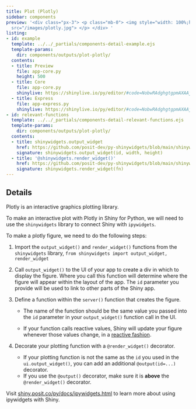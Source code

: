 ```yaml
---
title: Plot (Plotly)
sidebar: components
preview: '<div class="px-3"> <p class="mb-0"> <img style="width: 100%;height:auto;max-height:130px;"
  src="/images/plotly.jpg"> </p> </div> '
listing:
- id: example
  template: ../../_partials/components-detail-example.ejs
  template-params:
    dir: components/outputs/plot-plotly/
  contents:
  - title: Preview
    file: app-core.py
    height: 500
  - title: Core
    file: app-core.py
    shinylive: https://shinylive.io/py/editor/#code=NobwRAdghgtgpmAXAAjFADugdOgnmAGlQGMB7CAFzkqVQEsZ1SAnC5dAG1Io9yzgAe6ZnADOo5FAnoBAHQgAzZqRjsoHeM3TUA5gFc6ECQyatkXKABMA+toj7Do+UpXJRAC0O5kJlmwCCmEQGzsqqHl4A7nSWOnAUxox+yKR6FOhp1tGx8UQiEJZwzFkxcWzIAMTIADzV8vJ2DkbIALzmpFa2ugZGABQAlPXQmNYGrcgGOFBx1gocBpa98sgrE3RYhhkU1qIcMUVLkLKEyMcAcnowAEZFKQrIV47HRACMrwAM70QATO-9BMtVql0plsmVDpxuMd-isqrV5IMIENCvdREUAG4HTZpIjArZENHiOjkfqIQErAAC+UKxTB8VhNTqEFWyBR7C4FAGKEqjPJLLcxCgFCoWg54xkWE8ogopB0zFgS2Z-OVliFUFm8vgLUaPVEAKVypZAhaxyupEsuGsMCkomsOmefMNyAgjyMLWxFCwEAG+qd-SwenQqqo1g4UFwwMVTpZFDoPDgLRAxyoAgoxxQxwACt1DMgALI256nMByWjvLAAVgAvr7oytcFABHRbbH4yawABhVKUB0G6MCRvN6ytjgJ44AIXN3gL4mQvR0g0IjtWiOXKxEFD0zGZokFwqKkPKcKZQww6HGgXQvTPozoBIxRURJzAFFw2loL8EFDAVYAukA
  - title: Express
    file: app-express.py
    shinylive: https://shinylive.io/py/editor/#code=NobwRAdghgtgpmAXAAjFADugdOgnmAGlQGMB7CAFzkqVQEsZ1SAnC5dAG1Io9yzgAe6ZnADOo5FAnoBAHQgAzZqRjsoHeM3TUA5gFc6ECQyatkXKABMA+toj7Do+UpXJRAC0N9BwsccYsbIboehREBs7Kqh5eAO50ljpwFP6mbCIQlnDM1vGJycjIAMTIADyl8vJ2DkbIALzmpFa2ugZGABQAlJUQBljBodaiHAnZ7bKQE0QTAHJ6MABG2cikCsgLjlPIAIxE2wAM+0QATPvdED0AAhlZOXlJbMVlFZlwa5zcXShP5fKFhaJiFAKFQtFw2A0ZFhPKIKKQdMxYOMIP9UchLMCoNYlLA4HVqm1RAQ-mjCgI6hMFqRLLhrDApKJrDopiTSRANkY6gMKFgIF1iSj-p0sHp0BiqNYOFBcKRQsjSYUKHQeHiQBMqAIKBMUBMAAqtQzIACyDK2EzktH2WAArABfAUK5C4KACOiMpUqilgADCssoLMFpIELrd1g9HDxEwAQtTcMaGch2jpuoRWchzmmRBQ9MwUYDgaCPo8Sr8IIRUBRcNpaGANRQwLaALpAA
- id: relevant-functions
  template: ../../_partials/components-detail-relevant-functions.ejs
  template-params:
    dir: components/outputs/plot-plotly/
  contents:
  - title: shinywidgets.output_widget
    href: https://github.com/posit-dev/py-shinywidgets/blob/main/shinywidgets/_shinywidgets.py#L58
    signature: shinywidgets.output_widget(id, width, height)
  - title: '@shinywidgets.render_widget()'
    href: https://github.com/posit-dev/py-shinywidgets/blob/main/shinywidgets/_shinywidgets.py#L213
    signature: shinywidgets.render_widget(fn)
---
```


:::{#example}
:::

:::{#relevant-functions}
:::

## Details

Plotly is an interactive graphics plotting library.

To make an interactive plot with Plotly in Shiny for Python, we will need to use the `shinywidgets` library to connect Shiny with `ipywidgets`.

To make a plotly figure, we need to do the following steps:

  1. Import the `output_widget()` and `render_widget()` functions from the `shinywidgets` library,
  `from shinywidgets import output_widget, render_widget`

  2. Call `output_widget()` to the UI of your app to create a div in which to display the figure. Where you call this function will determine where the figure will appear within the layout of the app. The `id` parameter you provide will be used to link to other parts of the Shiny app.

  3. Define a function within the `server()` function that creates the figure.

      - The name of the function should be the same value you passed into the `id` parameter in your `output_widget()` function call in the UI.

      - If your function calls reactive values, Shiny will update your figure whenever those values change, in a [reactive fashion](https://shiny.posit.co/py/docs/reactive-programming.html).

  4. Decorate your plotting function with a `@render_widget()` decorator.

        - If your plotting function is not the same as the `id` you used in the `ui.output_widget()`, you can add an additional `@output(id=...)` decorator.
        - If you use the `@output()` decorator, make sure it is __above__ the `@render_widget()` decorator.

 Visit [shiny.posit.co/py/docs/ipywidgets.html](https://shiny.posit.co/py/docs/ipywidgets.html) to learn more about using ipywidgets with Shiny.
